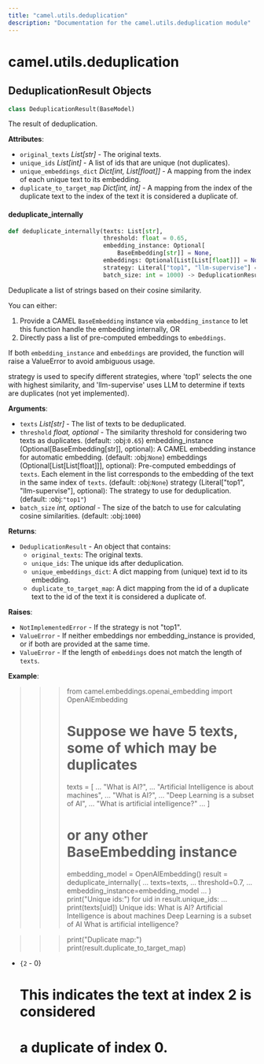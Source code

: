 ```yaml
---
title: "camel.utils.deduplication"
description: "Documentation for the camel.utils.deduplication module"
---
```


<a id="camel.utils.deduplication"></a>

# camel.utils.deduplication

<a id="camel.utils.deduplication.DeduplicationResult"></a>

## DeduplicationResult Objects

```python
class DeduplicationResult(BaseModel)
```

The result of deduplication.

**Attributes**:

- `original_texts` _List[str]_ - The original texts.
- `unique_ids` _List[int]_ - A list of ids that are unique (not duplicates).
- `unique_embeddings_dict` _Dict[int, List[float]]_ - A mapping from the
  index of each unique text to its embedding.
- `duplicate_to_target_map` _Dict[int, int]_ - A mapping from the index of
  the duplicate text to the index of the text it is considered a
  duplicate of.

<a id="camel.utils.deduplication.deduplicate_internally"></a>

#### deduplicate\_internally

```python
def deduplicate_internally(texts: List[str],
                           threshold: float = 0.65,
                           embedding_instance: Optional[
                               BaseEmbedding[str]] = None,
                           embeddings: Optional[List[List[float]]] = None,
                           strategy: Literal["top1", "llm-supervise"] = "top1",
                           batch_size: int = 1000) -> DeduplicationResult
```

Deduplicate a list of strings based on their cosine similarity.

You can either:
1) Provide a CAMEL `BaseEmbedding` instance via `embedding_instance` to let
this function handle the embedding internally, OR
2) Directly pass a list of pre-computed embeddings to `embeddings`.

If both `embedding_instance` and `embeddings` are provided, the function
will raise a ValueError to avoid ambiguous usage.

strategy is used to specify different strategies, where 'top1' selects the
one with highest similarity, and 'llm-supervise' uses LLM to determine if
texts are duplicates (not yet implemented).

**Arguments**:

- `texts` _List[str]_ - The list of texts to be deduplicated.
- `threshold` _float, optional_ - The similarity threshold for considering
  two texts as duplicates. (default: :obj:`0.65`)
  embedding_instance (Optional[BaseEmbedding[str]], optional):
  A CAMEL embedding instance for automatic embedding. (default:
  :obj:`None`)
  embeddings (Optional[List[List[float]]], optional):
  Pre-computed embeddings of `texts`. Each element in the list
  corresponds to the embedding of the text in the same index of
  `texts`. (default: :obj:`None`)
  strategy (Literal["top1", "llm-supervise"], optional):
  The strategy to use for deduplication. (default: :obj:`"top1"`)
- `batch_size` _int, optional_ - The size of the batch to use for
  calculating cosine similarities. (default: :obj:`1000`)
  

**Returns**:

- `DeduplicationResult` - An object that contains:
  - `original_texts`: The original texts.
  - `unique_ids`: The unique ids after deduplication.
  - `unique_embeddings_dict`: A dict mapping from (unique) text id
  to its embedding.
  - `duplicate_to_target_map`: A dict mapping from the id of a
  duplicate text to the id of the text it is considered a duplicate
  of.
  

**Raises**:

- `NotImplementedError` - If the strategy is not "top1".
- `ValueError` - If neither embeddings nor embedding_instance is provided,
  or if both are provided at the same time.
- `ValueError` - If the length of `embeddings` does not match the length of
  `texts`.
  

**Example**:

  >>> from camel.embeddings.openai_embedding import OpenAIEmbedding
  >>> # Suppose we have 5 texts, some of which may be duplicates
  >>> texts = [
  ...     "What is AI?",
  ...     "Artificial Intelligence is about machines",
  ...     "What is AI?",
  ...     "Deep Learning is a subset of AI",
  ...     "What is artificial intelligence?"
  ... ]
  >>> # or any other BaseEmbedding instance
  >>> embedding_model = OpenAIEmbedding()
  >>> result = deduplicate_internally(
  ...     texts=texts,
  ...     threshold=0.7,
  ...     embedding_instance=embedding_model
  ... )
  >>> print("Unique ids:")
  >>> for uid in result.unique_ids:
  ...     print(texts[uid])
  Unique ids:
  What is AI?
  Artificial Intelligence is about machines
  Deep Learning is a subset of AI
  What is artificial intelligence?
  
  >>> print("Duplicate map:")
  >>> print(result.duplicate_to_target_map)
- `{2` - 0}
  # This indicates the text at index 2 is considered
  # a duplicate of index 0.

